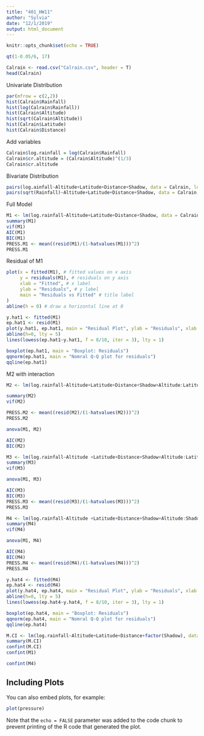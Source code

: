 ```yaml
---
title: "401_HW11"
author: "Sylvia"
date: "12/1/2019"
output: html_document
---
```


```r
knitr::opts_chunk$set(echo = TRUE)
```


```r
qt(1-0.05/6, 17)
```


```r
Calrain <- read.csv("Calrain.csv", header = T)
head(Calrain)
```

Univariate Distribution
```r
par(mfrow = c(2,2))
hist(Calrain$Rainfall)
hist(log(Calrain$Rainfall))
hist(Calrain$Altitude)
hist(sqrt(Calrain$Altitude))
hist(Calrain$Latitude)
hist(Calrain$Distance)
```

Add variables
```r
Calrain$log.rainfall = log(Calrain$Rainfall)
Calrain$cr.altitude = (Calrain$Altitude)^(1/3)
Calrain$cr.altitude
```



Bivariate Distribution

```r
pairs(log.ainfall~Altitude+Latitude+Distance+Shadow, data = Calrain, lower.panel = NULL)
pairs(sqrt(Rainfall)~Altitude+Latitude+Distance+Shadow, data = Calrain, lower.panel = NULL)
```

Full Model


```r
M1 <- lm(log.rainfall~Altitude+Latitude+Distance+Shadow, data = Calrain)
summary(M1)
vif(M1)
AIC(M1)
BIC(M1)
PRESS.M1 <- mean((resid(M1)/(1-hatvalues(M1)))^2)
PRESS.M1
```




Residual of M1
```r
plot(x = fitted(M1), # fitted values on x axis
     y = residuals(M1), # residuals on y axis
     xlab = "Fitted", # x label
     ylab = "Residuals", # y label
     main = "Residuals vs Fitted" # title label
)
abline(h = 0) # draw a horizontal line at 0

y.hat1 <- fitted(M1)
ep.hat1 <- resid(M1)
plot(y.hat1, ep.hat1, main = "Residual Plot", ylab = "Residuals", xlab = "y-hat")
abline(h=0, lty = 5)
lines(lowess(ep.hat1~y.hat1, f = 8/10, iter = 3), lty = 1)

boxplot(ep.hat1, main = "Boxplot: Residuals")
qqnorm(ep.hat1, main = "Nomral Q-Q plot for residuals")
qqline(ep.hat1)
```


M2 with interaction

```r
M2 <- lm(log.rainfall~Altitude+Latitude+Distance+Shadow+Altitude:Latitude+Altitude:Distance+Altitude:Shadow+Latitude:Distance+Latitude:Shadow+Distance:Shadow, data = Calrain)

summary(M2)
vif(M2)

PRESS.M2 <- mean((resid(M2)/(1-hatvalues(M2)))^2)
PRESS.M2
```

```r
anova(M1, M2)
```


```r
AIC(M2)
BIC(M2)
```





```r
M3 <- lm(log.rainfall~Altitude +Latitude+Distance+Shadow+Altitude:Latitude+Altitude:Shadow, data = Calrain)
summary(M3)
vif(M3)
```

```r
anova(M1, M3)
```

```r
AIC(M3)
BIC(M3)
PRESS.M3 <- mean((resid(M3)/(1-hatvalues(M3)))^2)
PRESS.M3
```

```r
M4 <- lm(log.rainfall~Altitude +Latitude+Distance+Shadow+Altitude:Shadow, data = Calrain)
summary(M4)
vif(M4)
```

```r
anova(M1, M4)
```

```r
AIC(M4)
BIC(M4)
PRESS.M4 <- mean((resid(M4)/(1-hatvalues(M4)))^2)
PRESS.M4
```

```r
y.hat4 <- fitted(M4)
ep.hat4 <- resid(M4)
plot(y.hat4, ep.hat4, main = "Residual Plot", ylab = "Residuals", xlab = "y-hat")
abline(h=0, lty = 5)
lines(lowess(ep.hat4~y.hat4, f = 8/10, iter = 3), lty = 1)

boxplot(ep.hat4, main = "Boxplot: Residuals")
qqnorm(ep.hat4, main = "Nomral Q-Q plot for residuals")
qqline(ep.hat4)
```

```r
M.CI <- lm(log.rainfall~Altitude+Latitude+Distance+factor(Shadow), data = Calrain)
summary(M.CI)
confint(M.CI)
confint(M1)
```


```r
confint(M4)
```


## Including Plots

You can also embed plots, for example:

```r
plot(pressure)
```

Note that the `echo = FALSE` parameter was added to the code chunk to prevent printing of the R code that generated the plot.
